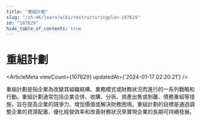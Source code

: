```yaml
---
title: "重組計劃"
slug: "/zh-HK/learn/wiki/restructuringplan-107629"
id: "107629"
hide_table_of_contents: true
---
```



<Breadcrumbs current="重組計劃" />

# 重組計劃

<ArticleMeta viewCount={107629} updatedAt={'2024-01-17 02:20:21'} />
<div className='border-solid border-b border-t-0 my-4 border-[var(--ifm-color-gray-300)]' />

重組計劃是指企業為改變其組織結構、業務模式或財務狀況而進行的一系列戰略和行動。重組計劃通常包括企業合併、收購、分拆、資產出售或剝離、債務重組等措施，旨在提高企業的競爭力、增加價值或解決財務困境。重組計劃的目標是通過調整企業的資源配置、優化經營效率和改善財務狀況來實現企業的長期可持續發展。
